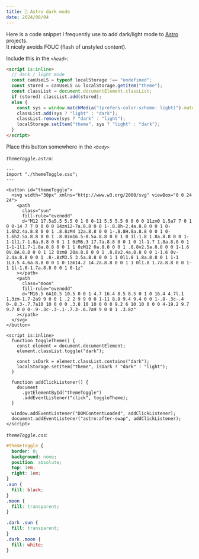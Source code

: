 ---
title: 🌙 Astro dark mode
date: 2024/08/04
---

Here is a code snippet I frequently use to add dark/light mode to [Astro](https://astro.build/) projects.  
It nicely avoids FOUC (flash of unstyled content).

Include this in the _`<head>`_:

```html
<script is:inline>
  // dark / light mode
  const canUseLS = typeof localStorage !== "undefined";
  const stored = canUseLS && localStorage.getItem("theme");
  const classList = document.documentElement.classList;
  if (stored) classList.add(stored);
  else {
    const sys = window.matchMedia("(prefers-color-scheme: light)").matches;
    classList.add(sys ? "light" : "dark");
    classList.remove(sys ? "dark" : "light");
    localStorage.setItem("theme", sys ? "light" : "dark");
  }
</script>
```

Place this button somewhere in the _`<body>`_

_`themeToggle.astro`_:

```astro
---
import "./themeToggle.css";
---

<button id="themeToggle">
  <svg width="30px" xmlns="http://www.w3.org/2000/svg" viewBox="0 0 24 24">
    <path
      class="sun"
      fill-rule="evenodd"
      d="M12 17.5a5.5 5.5 0 1 0 0-11 5.5 5.5 0 0 0 0 11zm0 1.5a7 7 0 1 0 0-14 7 7 0 0 0 0 14zm12-7a.8.8 0 0 1-.8.8h-2.4a.8.8 0 0 1 0-1.6h2.4a.8.8 0 0 1 .8.8zM4 12a.8.8 0 0 1-.8.8H.8a.8.8 0 0 1 0-1.6h2.5a.8.8 0 0 1 .8.8zm16.5-8.5a.8.8 0 0 1 0 1l-1.8 1.8a.8.8 0 0 1-1-1l1.7-1.8a.8.8 0 0 1 1 0zM6.3 17.7a.8.8 0 0 1 0 1l-1.7 1.8a.8.8 0 1 1-1-1l1.7-1.8a.8.8 0 0 1 1 0zM12 0a.8.8 0 0 1 .8.8v2.5a.8.8 0 0 1-1.6 0V.8A.8.8 0 0 1 12 0zm0 20a.8.8 0 0 1 .8.8v2.4a.8.8 0 0 1-1.6 0v-2.4a.8.8 0 0 1 .8-.8zM3.5 3.5a.8.8 0 0 1 1 0l1.8 1.8a.8.8 0 1 1-1 1L3.5 4.6a.8.8 0 0 1 0-1zm14.2 14.2a.8.8 0 0 1 1 0l1.8 1.7a.8.8 0 0 1-1 1l-1.8-1.7a.8.8 0 0 1 0-1z"
    ></path>
    <path
      class="moon"
      fill-rule="evenodd"
      d="M16.5 6A10.5 10.5 0 0 1 4.7 16.4 8.5 8.5 0 1 0 16.4 4.7l.1 1.3zm-1.7-2a9 9 0 0 1 .2 2 9 9 0 0 1-11 8.8 9.4 9.4 0 0 1-.8-.3c-.4 0-.8.3-.7.7a10 10 0 0 0 .3.8 10 10 0 0 0 9.2 6 10 10 0 0 0 4-19.2 9.7 9.7 0 0 0-.9-.3c-.3-.1-.7.3-.6.7a9 9 0 0 1 .3.8z"
    ></path>
  </svg>
</button>

<script is:inline>
  function toggleTheme() {
    const element = document.documentElement;
    element.classList.toggle("dark");

    const isDark = element.classList.contains("dark");
    localStorage.setItem("theme", isDark ? "dark" : "light");
  }

  function addClickListener() {
    document
      .getElementById("themeToggle")
      .addEventListener("click", toggleTheme);
  }

  window.addEventListener("DOMContentLoaded", addClickListener);
  document.addEventListener("astro:after-swap", addClickListener);
</script>
```

_`themeToggle.css`_:

```css
#themeToggle {
  border: 0;
  background: none;
  position: absolute;
  top: 1em;
  right: 1em;
}
.sun {
  fill: black;
}
.moon {
  fill: transparent;
}

.dark .sun {
  fill: transparent;
}
.dark .moon {
  fill: white;
}
```
